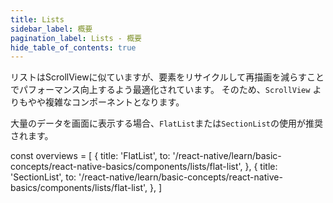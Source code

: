 ```yaml
---
title: Lists
sidebar_label: 概要
pagination_label: Lists - 概要
hide_table_of_contents: true
---
```


リストはScrollViewに似ていますが、要素をリサイクルして再描画を減らすことでパフォーマンス向上するよう最適化されています。
そのため、`ScrollView` よりもやや複雑なコンポーネントとなります。

大量のデータを画面に表示する場合、`FlatList`または`SectionList`の使用が推奨されます。

<!-- textlint-disable ja-technical-writing/sentence-length,ja-technical-writing/max-comma,ja-spacing/ja-no-space-around-parentheses,jtf-style/3.3.かっこ類と隣接する文字の間のスペースの有無,ja-technical-writing/ja-no-mixed-period,ja-technical-writing/no-unmatched-pair -->

const overviews = [
  {
    title: 'FlatList',
    to: '/react-native/learn/basic-concepts/react-native-basics/components/lists/flat-list',
  },
  {
    title: 'SectionList',
    to: '/react-native/learn/basic-concepts/react-native-basics/components/lists/flat-list',
  },
]

<PageList overviews={overviews} colSize={12}/>

<!-- textlint-enable ja-technical-writing/sentence-length,ja-technical-writing/max-comma,ja-spacing/ja-no-space-around-parentheses,jtf-style/3.3.かっこ類と隣接する文字の間のスペースの有無,ja-technical-writing/ja-no-mixed-period,ja-technical-writing/no-unmatched-pair -->
